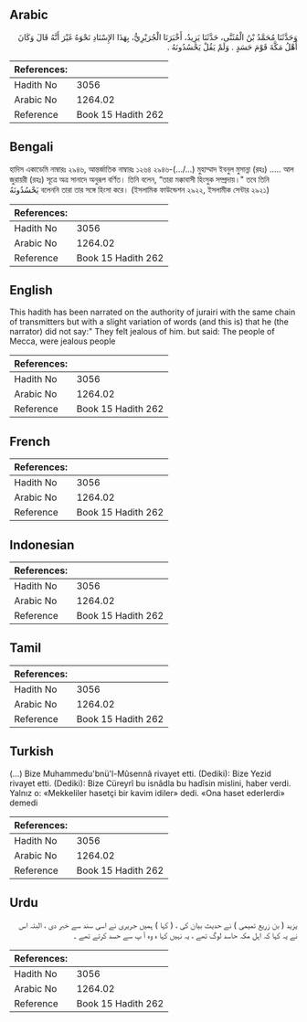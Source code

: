## Arabic


<div dir="rtl" lang="ar" style={{fontSize:'larger',backgroundColor:'#f8f9fa',padding:20}}>
وَحَدَّثَنَا مُحَمَّدُ بْنُ الْمُثَنَّى، حَدَّثَنَا يَزِيدُ، أَخْبَرَنَا الْجُرَيْرِيُّ، بِهَذَا الإِسْنَادِ نَحْوَهُ غَيْرَ أَنَّهُ قَالَ وَكَانَ أَهْلُ مَكَّةَ قَوْمَ حَسَدٍ ‏.‏ وَلَمْ يَقُلْ يَحْسُدُونَهُ ‏.‏
</div>
<div style={{backgroundColor:'#f8f9fa',padding:20, marginBottom: 10}}><table> <thead> <tr> <th>References:</th> <th></th> </tr> </thead> <tbody><tr><td>Hadith No</td><td>3056</td></tr><tr><td>Arabic No</td><td>1264.02</td></tr><tr><td>Reference</td><td>Book 15 Hadith 262</td></tr></tbody></table></div>

## Bengali


<div dir="ltr" lang="bn" style={{fontSize:'larger',backgroundColor:'#f8f9fa',padding:20}}>
হাদিস একাডেমি নাম্বারঃ ২৯৪৬, আন্তর্জাতিক নাম্বারঃ ১২৬৪ ২৯৪৬-(.../...) মুহাম্মাদ ইবনুল মুসান্না (রহঃ) ..... আল জুরায়রী (রহঃ) সূত্রে অত্র সানাদে অনুরূপ বর্ণিত। তিনি বলেন, “তারা মক্কাবাসী হিংসুক সম্প্রদায়।" তবে তিনি يَحْسُدُونَهُ বলেননি তারা তার সঙ্গে হিংসা করে। (ইসলামিক ফাউন্ডেশন ২৯২২, ইসলামীক সেন্টার ২৯২১)
</div>
<div style={{backgroundColor:'#f8f9fa',padding:20, marginBottom: 10}}><table> <thead> <tr> <th>References:</th> <th></th> </tr> </thead> <tbody><tr><td>Hadith No</td><td>3056</td></tr><tr><td>Arabic No</td><td>1264.02</td></tr><tr><td>Reference</td><td>Book 15 Hadith 262</td></tr></tbody></table></div>

## English


<div dir="ltr" lang="en" style={{fontSize:'larger',backgroundColor:'#f8f9fa',padding:20}}>
This hadith has been narrated on the authority of jurairi with the same chain of transmitters but with a slight variation of words (and this is) that he (the narrator) did not say:" They felt jealous of him. but said: The people of Mecca, were jealous people
</div>
<div style={{backgroundColor:'#f8f9fa',padding:20, marginBottom: 10}}><table> <thead> <tr> <th>References:</th> <th></th> </tr> </thead> <tbody><tr><td>Hadith No</td><td>3056</td></tr><tr><td>Arabic No</td><td>1264.02</td></tr><tr><td>Reference</td><td>Book 15 Hadith 262</td></tr></tbody></table></div>

## French


<div dir="ltr" lang="fr" style={{fontSize:'larger',backgroundColor:'#f8f9fa',padding:20}}>

</div>
<div style={{backgroundColor:'#f8f9fa',padding:20, marginBottom: 10}}><table> <thead> <tr> <th>References:</th> <th></th> </tr> </thead> <tbody><tr><td>Hadith No</td><td>3056</td></tr><tr><td>Arabic No</td><td>1264.02</td></tr><tr><td>Reference</td><td>Book 15 Hadith 262</td></tr></tbody></table></div>

## Indonesian


<div dir="ltr" lang="id" style={{fontSize:'larger',backgroundColor:'#f8f9fa',padding:20}}>

</div>
<div style={{backgroundColor:'#f8f9fa',padding:20, marginBottom: 10}}><table> <thead> <tr> <th>References:</th> <th></th> </tr> </thead> <tbody><tr><td>Hadith No</td><td>3056</td></tr><tr><td>Arabic No</td><td>1264.02</td></tr><tr><td>Reference</td><td>Book 15 Hadith 262</td></tr></tbody></table></div>

## Tamil


<div dir="ltr" lang="ta" style={{fontSize:'larger',backgroundColor:'#f8f9fa',padding:20}}>

</div>
<div style={{backgroundColor:'#f8f9fa',padding:20, marginBottom: 10}}><table> <thead> <tr> <th>References:</th> <th></th> </tr> </thead> <tbody><tr><td>Hadith No</td><td>3056</td></tr><tr><td>Arabic No</td><td>1264.02</td></tr><tr><td>Reference</td><td>Book 15 Hadith 262</td></tr></tbody></table></div>

## Turkish


<div dir="ltr" lang="tr" style={{fontSize:'larger',backgroundColor:'#f8f9fa',padding:20}}>
(…) Bize Muhammedu'bnü'l-Mûsennâ rivayet etti. (Dediki): Bize Yezid rivayet etti. (Dediki): Bize Cüreyrî bu isnâdla bu hadîsin mislini, haber verdi. Yalnız o: «Mekkeliler hasetçi bir kavim idiler» dedi. «Ona haset ederlerdi» demedi
</div>
<div style={{backgroundColor:'#f8f9fa',padding:20, marginBottom: 10}}><table> <thead> <tr> <th>References:</th> <th></th> </tr> </thead> <tbody><tr><td>Hadith No</td><td>3056</td></tr><tr><td>Arabic No</td><td>1264.02</td></tr><tr><td>Reference</td><td>Book 15 Hadith 262</td></tr></tbody></table></div>

## Urdu


<div dir="rtl" lang="ur" style={{fontSize:'larger',backgroundColor:'#f8f9fa',padding:20}}>
یزید ( بن زریع تمیمی ) نے حدیث بیان کی ، ( کہا ) ہمیں جریری نے اسی سند سے خبر دی ، البتہ اس نے یہ کہا کہ اہل مکہ حاسد لوگ تھے ، یہ نہیں کہا ہ وہ آ پ سے حسد کرتے تھے ۔
</div>
<div style={{backgroundColor:'#f8f9fa',padding:20, marginBottom: 10}}><table> <thead> <tr> <th>References:</th> <th></th> </tr> </thead> <tbody><tr><td>Hadith No</td><td>3056</td></tr><tr><td>Arabic No</td><td>1264.02</td></tr><tr><td>Reference</td><td>Book 15 Hadith 262</td></tr></tbody></table></div>